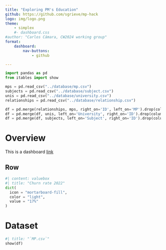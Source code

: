 ```yaml
--- 
title: "Exploring PM's Education"
github: https://github.com/sgrieve/mp-hack
logo: img/logo.png
theme: 
    - simplex
    #- dashboard.css
#author: "Carlos Cámara, CW2024 working group"
format: 
    dashboard:
        nav-buttons: 
            - github

--- 
```

```python
import pandas as pd
from itables import show

mps = pd.read_csv("../database/mp.csv")
subjects = pd.read_csv("../database/subject.csv")
unis = pd.read_csv("../database/university.csv")
relationships = pd.read_csv("../database/relationship.csv")

df = pd.merge(relationships, mps, right_on='ID', left_on='MP').drop(columns = 'ID')
df = pd.merge(df, unis, left_on='University', right_on='ID').drop(columns = 'ID')
df = pd.merge(df, subjects, left_on='Subject', right_on='ID').drop(columns = 'ID')

```



# Overview

This is a dashboard [link](#)

## Row

```python
#| content: valuebox
#| title: "Churn rate 2022"
dict(
  icon = "mortarboard-fill",
  color = "light",
  value = "17%"
)
```

# Dataset

```python
#| title: "`MP.csv`"
show(df)

```
